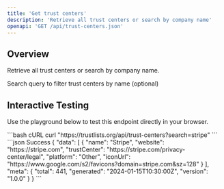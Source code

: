 ```yaml
---
title: 'Get trust centers'
description: 'Retrieve all trust centers or search by company name'
openapi: 'GET /api/trust-centers.json'
---
```


## Overview

Retrieve all trust centers or search by company name.

<ParamField query="search" type="string">
  Search query to filter trust centers by name (optional)
</ParamField>

## Interactive Testing

Use the playground below to test this endpoint directly in your browser.

<RequestExample>
```bash cURL
curl "https://trustlists.org/api/trust-centers?search=stripe"
```
</RequestExample>

<ResponseExample>
```json Success
{
  "data": [
    {
      "name": "Stripe",
      "website": "https://stripe.com",
      "trustCenter": "https://stripe.com/privacy-center/legal",
      "platform": "Other",
      "iconUrl": "https://www.google.com/s2/favicons?domain=stripe.com&sz=128"
    }
  ],
  "meta": {
    "total": 441,
    "generated": "2024-01-15T10:30:00Z",
    "version": "1.0.0"
  }
}
```
</ResponseExample>
